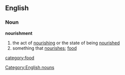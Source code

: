 ==English==
===Noun===
'''nourishment'''
#the act of [[nourishing]] or the state of being [[nourished]]
#something that [[nourishes]]; [[food]]
[[Category:English nouns]]
[[category:food]]